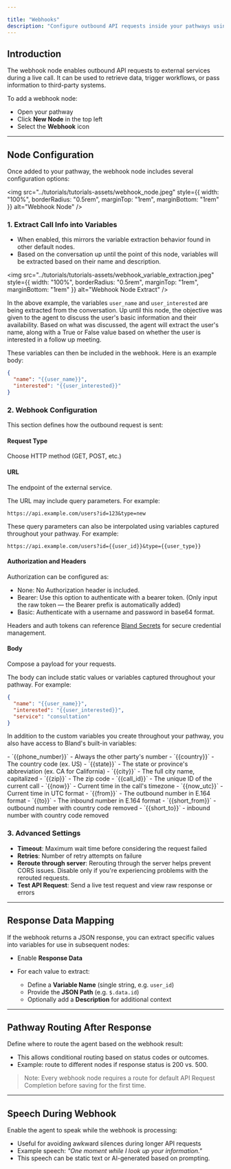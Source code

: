 ```yaml
---

title: "Webhooks"
description: "Configure outbound API requests inside your pathways using the webhook node."
---
```


## Introduction

The webhook node enables outbound API requests to external services during a live call. It can be used to retrieve data, trigger workflows, or pass information to third-party systems.

To add a webhook node:

* Open your pathway
* Click **New Node** in the top left
* Select the **Webhook** icon

---

## Node Configuration

Once added to your pathway, the webhook node includes several configuration options:

<img 
  src="../tutorials/tutorials-assets/webhook_node.jpeg" 
  style={{ width: "100%", borderRadius: "0.5rem", marginTop: "1rem", marginBottom: "1rem" }}
  alt="Webhook Node"
/>

### 1. Extract Call Info into Variables

* When enabled, this mirrors the variable extraction behavior found in other default nodes.
* Based on the conversation up until the point of this node, variables will be extracted based on their name and description.

<img 
  src="../tutorials/tutorials-assets/webhook_variable_extraction.jpeg" 
  style={{ width: "100%", borderRadius: "0.5rem", marginTop: "1rem", marginBottom: "1rem" }}
  alt="Webhook Node Extract"
/>

In the above example, the variables `user_name` and `user_interested` are being extracted from the conversation. Up until this node, the objective was given to the agent to discuss the user's basic information and their availability. Based on what was discussed, the agent will extract the user's name, along with a True or False value based on whether the user is interested in a follow up meeting.

These variables can then be included in the webhook. Here is an example body:

```json
{
  "name": "{{user_name}}",
  "interested": "{{user_interested}}"
}
```


### 2. Webhook Configuration

This section defines how the outbound request is sent:

#### Request Type

Choose HTTP method (GET, POST, etc.)

#### URL

The endpoint of the external service.

The URL may include query parameters. For example:

`https://api.example.com/users?id=123&type=new`

These query parameters can also be interpolated using variables captured throughout your pathway. For example:

`https://api.example.com/users?id={{user_id}}&type={{user_type}}`

#### Authorization and Headers

Authorization can be configured as:

- None: No Authorization header is included.
- Bearer: Use this option to authenticate with a bearer token. (Only input the raw token — the Bearer prefix is automatically added)
- Basic: Authenticate with a username and password in base64 format.

Headers and auth tokens can reference [Bland Secrets](/tutorials/secrets) for secure credential management.

#### Body

Compose a payload for your requests.

The body can include static values or variables captured throughout your pathway. For example:

```json
{
  "name": "{{user_name}}",
  "interested": "{{user_interested}}",
  "service": "consultation"
}
```

In addition to the custom variables you create throughout your pathway, you also have access to Bland's built-in variables:

<AccordionGroup>
  <Accordion title="Built-in Variables">
    - `{{phone_number}}` - Always the other party's number
    - `{{country}}` - The country code (ex. US)
    - `{{state}}` - The state or province's abbreviation (ex. CA for California)
    - `{{city}}` - The full city name, capitalized
    - `{{zip}}` - The zip code
    - `{{call_id}}` - The unique ID of the current call
    - `{{now}}` - Current time in the call's timezone
    - `{{now_utc}}` - Current time in UTC format
    - `{{from}}` - The outbound number in E.164 format
    - `{{to}}` - The inbound number in E.164 format
    - `{{short_from}}` - outbound number with country code removed
    - `{{short_to}}` - inbound number with country code removed
  </Accordion>
</AccordionGroup>

### 3. Advanced Settings

* **Timeout**: Maximum wait time before considering the request failed
* **Retries**: Number of retry attempts on failure
* **Reroute through server**: Rerouting through the server helps prevent CORS issues. Disable only if you're experiencing problems with the rerouted requests.
* **Test API Request**: Send a live test request and view raw response or errors

---

## Response Data Mapping

If the webhook returns a JSON response, you can extract specific values into variables for use in subsequent nodes:

* Enable **Response Data**
* For each value to extract:

  * Define a **Variable Name** (single string, e.g. `user_id`)
  * Provide the **JSON Path** (e.g. `$.data.id`)
  * Optionally add a **Description** for additional context

---

## Pathway Routing After Response

Define where to route the agent based on the webhook result:

* This allows conditional routing based on status codes or outcomes.
* Example: route to different nodes if response status is 200 vs. 500.

> Note: Every webhook node requires a route for default API Request Completion before saving for the first time.

---

## Speech During Webhook

Enable the agent to speak while the webhook is processing:

* Useful for avoiding awkward silences during longer API requests
* Example speech: *"One moment while I look up your information."*
* This speech can be static text or AI-generated based on prompting.
